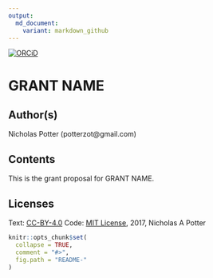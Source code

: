 ```yaml
---
output:
  md_document:
    variant: markdown_github
---
```


<!-- README.md is generated from README.Rmd. Please edit that file -->

[![ORCiD](https://img.shields.io/badge/ORCiD-0000--0002--3410--3732-green.svg)](http://orcid.org/0000-0002-3410-3732) 

# GRANT NAME

## Author(s)

Nicholas Potter (potterzot@gmail.com)

## Contents

This is the grant proposal for GRANT NAME. 

## Licenses

Text: [CC-BY-4.0](https://creativecommons.org/licenses/by/4.0/)
Code: [MIT License](https://opensource.org/licenses/MIT), 2017, Nicholas A Potter


```r
knitr::opts_chunk$set(
  collapse = TRUE,
  comment = "#>",
  fig.path = "README-"
)
```